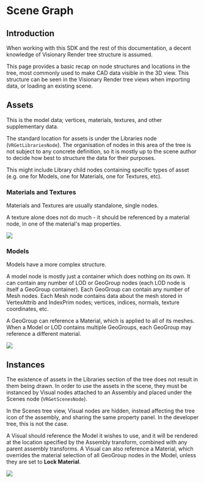 # Scene Graph

## Introduction

When working with this SDK and the rest of this documentation, a decent knowledge of Visionary Render tree structure is assumed.

This page provides a basic recap on node structures and locations in the tree, most commonly used to make CAD data visible in the 3D view. This structure can be seen in the Visionary Render tree views when importing data, or loading an existing scene.

## Assets

This is the model data; vertices, materials, textures, and other supplementary data.

The standard location for assets is under the Libraries node (`VRGetLibrariesNode`). The organisation of nodes in this area of the tree is not subject to any concrete definition, so it is mostly up to the scene author to decide how best to structure the data for their purposes. 

This might include Library child nodes containing specific types of asset (e.g. one for Models, one for Materials, one for Textures, etc). 

### Materials and Textures

Materials and Textures are usually standalone, single nodes.

A texture alone does not do much - it should be referenced by a material node, in one of the material's map properties.

![](/img/visren-dev/material-texture-ref.png)

### Models 

Models have a more complex structure.

A model node is mostly just a container which does nothing on its own. It can contain any number of LOD or GeoGroup nodes (each LOD node is itself a GeoGroup container). Each GeoGroup can contain any number of Mesh nodes. Each Mesh node contains data about the mesh stored in VertexAttrib and IndexPrim nodes; vertices, indices, normals, texture coordinates, etc.

A GeoGroup can reference a Material, which is applied to all of its meshes. When a Model or LOD contains multiple GeoGroups, each GeoGroup may reference a different material.

![](/img/visren-dev/model-structure.png)

## Instances

The existence of assets in the Libraries section of the tree does not result in them being drawn. In order to use the assets in the scene, they must be instanced by Visual nodes attached to an Assembly and placed under the Scenes node (`VRGetScenesNode`).

In the Scenes tree view, Visual nodes are hidden, instead affecting the tree icon of the assembly, and sharing the same property panel. In the developer tree, this is not the case.

A Visual should reference the Model it wishes to use, and it will be rendered at the location specified by the Assembly transform, combined with any parent assembly transforms. A Visual can also reference a Material, which overrides the material selection of all GeoGroup nodes in the Model, unless they are set to **Lock Material**.

![](/img/visren-dev/visual-model-ref.png)
